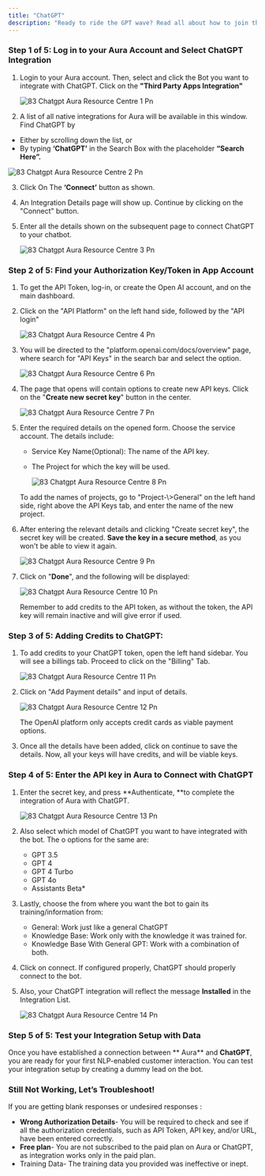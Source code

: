 ```yaml
---
title: "ChatGPT"
description: "Ready to ride the GPT wave? Read all about how to join the automation revolution with  Aura here."
---
```


### **Step 1 of 5: Log in to your  Aura Account and Select ChatGPT Integration**

1. Login to your  Aura account. Then, select and click the Bot you want to integrate with ChatGPT. Click on the **"Third Party Apps Integration"**

   ![83 Chatgpt Aura Resource Centre 1 Pn](/images/how-botpenguin-works/chatgpt/83.chatgpt__Aura_resource_centre-1.png)
2. A list of all native integrations for  Aura will be available in this window. Find ChatGPT by

- Either by scrolling down the list, or
- By typing ****‘ChatGPT’**** in the Search Box with the placeholder **“Search Here”.**

![83 Chatgpt Aura Resource Centre 2 Pn](/images/how-botpenguin-works/chatgpt/83.chatgpt__Aura_resource_centre-2.png)

3. Click On The **‘Connect’** button as shown.
4. An Integration Details page will show up. Continue by clicking on the "Connect" button.
5. Enter all the details shown on the subsequent page to connect ChatGPT to your chatbot.

   ![83 Chatgpt Aura Resource Centre 3 Pn](/images/how-botpenguin-works/chatgpt/83.chatgpt__Aura_resource_centre-3.png)

### **Step 2 of 5: Find your Authorization Key/Token in App Account**

1. To get the API Token, log-in, or create the Open AI account, and on the main dashboard.
2. Click on the "API Platform" on the left hand side, followed by the "API login"

   ![83 Chatgpt Aura Resource Centre 4 Pn](/images/how-botpenguin-works/chatgpt/83.chatgpt__Aura_resource_centre-4.png)
3. You will be directed to the "platform.openai.com/docs/overview" page, where search for "API Keys" in the search bar and select the option.

   ![83 Chatgpt Aura Resource Centre 6 Pn](/images/how-botpenguin-works/chatgpt/83.chatgpt__Aura_resource_centre-6.png)
4. The page that opens will contain options to create new API keys. Click on the "**Create new secret key**" button in the center.

   ![83 Chatgpt Aura Resource Centre 7 Pn](/images/how-botpenguin-works/chatgpt/83.chatgpt__Aura_resource_centre-7.png)
5. Enter the required details on the opened form. Choose the service account. The details include:
   - Service Key Name(Optional): The name of the API key.
   - The Project for which the key will be used.

     ![83 Chatgpt Aura Resource Centre 8 Pn](/images/how-botpenguin-works/chatgpt/83.chatgpt__Aura_resource_centre-8.png)

   <Info>
     To add the names of projects, go to "Project-\>General" on the left hand side, right above the API Keys tab, and enter the name of the new project.
   </Info>
6. After entering the relevant details and clicking "Create secret key", the secret key will be created. **Save the key in a secure method**, as you won't be able to view it again.

   ![83 Chatgpt Aura Resource Centre 9 Pn](/images/how-botpenguin-works/chatgpt/83.chatgpt__Aura_resource_centre-9.png)
7. Click on "**Done**", and the following will be displayed:

   ![83 Chatgpt Aura Resource Centre 10 Pn](/images/how-botpenguin-works/chatgpt/83.chatgpt__Aura_resource_centre-10.png)

   <Warning>
     Remember to add credits to the API token, as without the token, the API key will remain inactive and will give error if used.
   </Warning>

### **Step 3 of 5: Adding Credits to ChatGPT:**

1. To add credits to your ChatGPT token, open the left hand sidebar. You will see a billings tab. Proceed to click on the "Billing" Tab.

   ![83 Chatgpt Aura Resource Centre 11 Pn](/images/how-botpenguin-works/chatgpt/83.chatgpt__Aura_resource_centre-11.png)
2. Click on "Add Payment details" and input of details.

   ![83 Chatgpt Aura Resource Centre 12 Pn](/images/how-botpenguin-works/chatgpt/83.chatgpt__Aura_resource_centre-12.png)

   <Info>
     The OpenAI platform only accepts credit cards as viable payment options.
   </Info>
3. Once all the details have been added, click on continue to save the details. Now, all your keys will have credits, and will be viable keys.

### **Step 4 of 5: Enter the API key in  Aura to Connect with ChatGPT**

1. Enter the secret key, and press \*\*Authenticate, \*\*to complete the integration of  Aura with ChatGPT.

   ![83 Chatgpt Aura Resource Centre 13 Pn](/images/how-botpenguin-works/chatgpt/83.chatgpt__Aura_resource_centre-13.png)
2. Also select which model of ChatGPT you want to have integrated with the bot. The o options for the same are:
   - GPT 3.5
   - GPT 4
   - GPT 4 Turbo
   - GPT 4o
   - Assistants Beta\*
3. Lastly, choose the from where you want the bot to gain its training/information from:
   - General: Work just like a general ChatGPT
   - Knowledge Base: Work only with the knowledge it was trained for.
   - Knowledge Base With General GPT:  Work with a combination of both.
4. Click on connect. If configured properly, ChatGPT should properly connect to the bot.
5. Also, your ChatGPT integration will reflect the message **Installed** in the Integration List.

   ![83 Chatgpt Aura Resource Centre 14 Pn](/images/how-botpenguin-works/chatgpt/83.chatgpt__Aura_resource_centre-14.png)

### **Step 5 of 5: Test your Integration Setup with Data**

Once you have established a connection between \*\* Aura\*\* and **ChatGPT**, you are ready for your first NLP-enabled customer interaction. You can test your integration setup by creating a dummy lead on the bot.

### **Still Not Working, Let’s Troubleshoot\!**

If you are getting blank responses or undesired responses :

- **Wrong Authorization Details**- You will be required to check and see if all the authorization credentials, such as API Token, API key, and/or URL, have been entered correctly.
- **Free plan**- You are not subscribed to the paid plan on  Aura or ChatGPT, as integration works only in the paid plan.
- Training Data- The training data you provided was ineffective or inept.